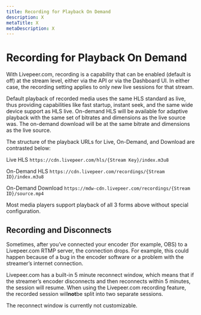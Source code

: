 ```yaml
---
title: Recording for Playback On Demand
description: X
metaTitle: X
metaDescription: X
---
```


# Recording for Playback On Demand

With Livepeer.com, recording is a capability that can be enabled (default is
off) at the stream level, either via the API or via the Dashboard UI. In either
case, the recording setting applies to only new live sessions for that stream.

Default playback of recorded media uses the same HLS standard as live, thus
providing capabilities like fast startup, instant seek, and the same wide device
support as HLS live. On-demand HLS will be available for adaptive playback with
the same set of bitrates and dimensions as the live source was. The on-demand
download will be at the same bitrate and dimensions as the live source.

The structure of the playback URLs for Live, On-Demand, and Download are
contrasted below:

Live HLS `https://cdn.livepeer.com/hls/{Stream Key}/index.m3u8`

On-Demand HLS `https://cdn.livepeer.com/recordings/{Stream ID}/index.m3u8`

On-Demand Download
`https://mdw-cdn.livepeer.com/recordings/{Stream ID}/source.mp4`

Most media players support playback of all 3 forms above without special
configuration.

## Recording and Disconnects

Sometimes, after you’ve connected your encoder (for example, OBS) to a
Livepeer.com RTMP server, the connection drops. For example, this could happen
because of a bug in the encoder software or a problem with the streamer’s
internet connection.

Livepeer.com has a built-in 5 minute reconnect window, which means that if the
streamer’s encoder disconnects and then reconnects within 5 minutes, the session
will resume. When using the Livepeer.com recording feature, the recorded session
will**not**be split into two separate sessions.

The reconnect window is currently not customizable.
